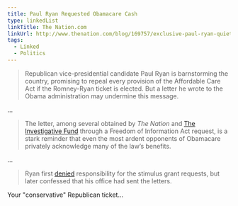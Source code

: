 ```yaml
---
title: Paul Ryan Requested Obamacare Cash
type: linkedList
linkTitle: The Nation.com
linkUrl: http://www.thenation.com/blog/169757/exclusive-paul-ryan-quietly-requested-obamacare-cash
tags:
  - Linked
  - Politics
---
```


> Republican vice-presidential candidate Paul Ryan is barnstorming the country, promising to repeal every provision of the Affordable Care Act if the Romney-Ryan ticket is elected. But a letter he wrote to the Obama administration may undermine this message.

...

> The letter, among several obtained by _The Nation_ and [The Investigative Fund](http://www.theinvestigativefund.org/) through a Freedom of Information Act request, is a stark reminder that even the most ardent opponents of Obamacare privately acknowledge many of the law’s benefits.

...

> Ryan first [denied](http://articles.latimes.com/2012/aug/17/news/la-pn-paul-ryan-now-says-his-office-requested-stimulus-funds-20120817) responsibility for the stimulus grant requests, but later confessed that his office had sent the letters.

Your "conservative" Republican ticket...
